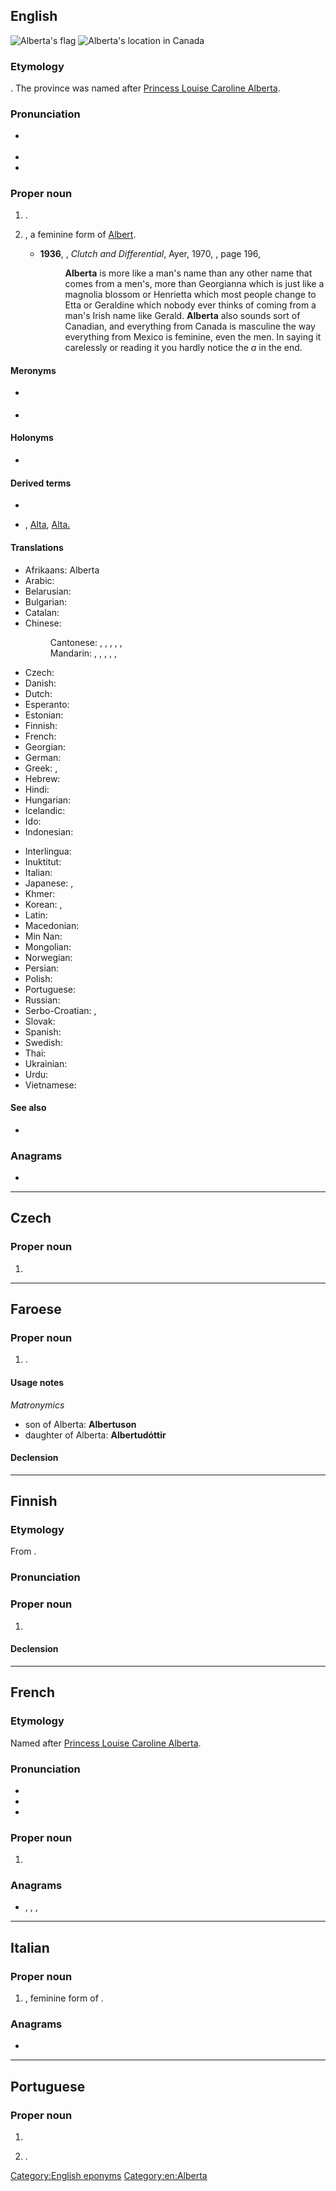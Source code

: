 ==English==
{{wikipedia}}
[[Image:Flag of Alberta.svg|thumb|Alberta's flag]]
[[Image:AB-Canada-province.png|thumb|Alberta's location in Canada]]

===Etymology===
{{suffix|en|Albert|a}}. The province was named after [[w:Princess Louise, Duchess of Argyll|Princess Louise Caroline Alberta]].

===Pronunciation===
* {{a|UK}} {{IPA|en|/ˌælˈbɜː(ɹ).tə/}}
* {{audio|en|en-ca-Alberta.ogg|Audio (CA)}}
* {{audio|en|LL-Q1860 (eng)-Back ache-Alberta.wav|Audio}}

===Proper noun===
{{en-proper noun}}

# {{place|en|province|in western|c/Canada|capital=Edmonton}}.
# {{given name|en|female|from=Germanic languages}}, a feminine form of [[Albert]].
#* '''1936''', {{w|George Weller}}, ''Clutch and Differential'', Ayer, 1970, {{ISBN|0836936590}}, page 196,
#*: '''Alberta''' is more like a man's name than any other name that comes from a men's, more than Georgianna which is just like a magnolia blossom or Henrietta which most people change to Etta or Geraldine which nobody ever thinks of coming from a man's Irish name like Gerald. '''Alberta''' also sounds sort of Canadian, and everything from Canada is masculine the way everything from Mexico is feminine, even the men. In saying it carelessly or reading it you hardly notice the ''a'' in the end.

====Meronyms====
* {{sense|province}} {{l|en|Calgary}}
* {{sense|province}} {{l|en|Edmonton}}

====Holonyms====
* {{sense|province}} {{l|en|Canada}}

====Derived terms====
* {{l|en|Albertan}}
* {{l|en|AB}}, [[Alta]], [[Alta.]] {{qualifier|abbreviation}}

====Translations====
{{trans-top|province}}
* Afrikaans: Alberta
* Arabic: {{t|ar|أَلْبِرْتَا|f}}
* Belarusian: {{t|be|Альбе́рта|f}}
* Bulgarian: {{t|bg|Албе́рта|f}}
* Catalan: {{t+|ca|Alberta|f}}
* Chinese:
*: Cantonese: {{t|yue|亞伯達}}, {{t|yue|亚伯达|tr=aa3 baak3 daat6}} {{qualifier|overseas Chinese}}, {{t|yue|艾伯塔|tr=ngaai6 baak3 taap3}} {{qualifier|Hong Kong}}, {{t|yue|亞省}}, {{t|yue|亚省|tr=aa3 saang2}} {{qualifier|short form, overseas Chinese}}, {{t|yue|艾省|tr=ngaai6 saang2}} {{qualifier|short form, Hong Kong}}
*: Mandarin: {{t|cmn|亞伯達}}, {{t|cmn|亚伯达|tr=Yàbódá}} {{qualifier|overseas Chinese, Taiwan}}, {{t+|cmn|艾伯塔|tr=Àibótǎ}} {{qualifier|China, Hong Kong}}, {{t|cmn|亞省}}, {{t|cmn|亚省|tr=Yà Shěng}} {{qualifier|short form; overseas Chinese, Taiwan}}, {{t|cmn|艾省|tr=Ài Shěng}} {{qualifier|short form; China, Hong Kong}}
* Czech: {{t+|cs|Alberta|f}}
* Danish: {{t|da|Alberta}}
* Dutch: {{t|nl|Alberta}}
* Esperanto: {{t|eo|Alberto}}
* Estonian: {{t|et|Alberta}}
* Finnish: {{t+|fi|Alberta}}
* French: {{t+|fr|Alberta|f}}
* Georgian: {{t|ka|ალბერტა|sc=Geor}}
* German: {{t+|de|Alberta|n}}
* Greek: {{t+|el|Αλμπέρτα|f}}, {{t|el|Αλβέρτα|f|sc=Grek}}
* Hebrew: {{t|he|אלברטה}}
* Hindi: {{t|hi|अलबर्टा}}
* Hungarian: {{t+|hu|Alberta}}
* Icelandic: {{t+|is|Alberta}}
* Ido: {{t|io|Alberta}}
* Indonesian: {{t|id|Alberta}}
{{trans-mid}}
* Interlingua: {{t|ia|Alberta}}
* Inuktitut: {{t|iu|ᐋᕘᑕ|sc=Cans}}
* Italian: {{t+|it|Alberta|f}}
* Japanese: {{t|ja|アルバータ|tr=Arubāta}}, {{t|ja|アルバータ州|tr=Arubāta-shū}}
* Khmer: {{t|km|អ៊ែលបឺរថឹ|tr=ɛɛlbəɨtʰə|sc=Khmr}}
* Korean: {{t|ko|^앨버타}}, {{t|ko|^앨버타 주}}
* Latin: {{t|la|Alberta}}
* Macedonian: {{t|mk|Албе́рта|f}}
* Min Nan: {{t|nan|Alberta}}
* Mongolian: {{t|mn|Альбе́рта|sc=Cyrl}}
* Norwegian: {{t|no|Alberta}}
* Persian: {{t|fa|آلبرتا}}
* Polish: {{t+|pl|Alberta|f}}
* Portuguese: {{t|pt|Alberta}}
* Russian: {{t+|ru|Альбе́рта|f}}
* Serbo-Croatian: {{t|sh|Алберта|f|sc=Cyrl}}, {{t+|sh|Alberta|f}}
* Slovak: {{t|sk|Alberta|f}}
* Spanish: {{t+|es|Alberta|f}}
* Swedish: {{t+|sv|Alberta}}
* Thai: {{t|th|รัฐแอลเบอร์ตา}}
* Ukrainian: {{t|uk|Альбе́рта|f}}
* Urdu: {{t|ur|البرٹا|tr=albarṭā}}
* Vietnamese: {{t|vi|Alberta}}
{{trans-bottom}}

====See also====
* {{l|en|Appendix:Place names in Alberta}}

===Anagrams===
* {{anagrams|en|a=aabelrt|arbalet|latebra|ratable|trabeal}}

[[Category:English eponyms]]
[[Category:en:Alberta]]

----

==Czech==

===Proper noun===
{{cs-proper noun|g=f}}

# {{place|cs|province|c/Canada|t1=Alberta}}

----

==Faroese==

===Proper noun===
{{head|fo|proper noun|g=f}}

# {{given name|fo|female}}.

====Usage notes====
''Matronymics''
* son of Alberta: '''Albertuson'''
* daughter of Alberta: '''Albertudóttir'''

====Declension====
{{fo-decl-proper-noun-s-indef|Alberta|Albertu|Albertu|Albertu}}

----

==Finnish==

===Etymology===
From {{bor|fi|en|Alberta}}.

===Pronunciation===
{{fi-pronunciation}}

===Proper noun===
{{fi-noun|proper=true}}

# {{place|fi|province|c/Canada|t1=Alberta}}

====Declension====
{{fi-decl-kala|n=sg|Albert|||a}}

----

==French==

===Etymology===
Named after [[w:Princess Louise, Duchess of Argyll|Princess Louise Caroline Alberta]].

===Pronunciation===
* {{fr-IPA}}
* {{audio|fr|Qc-Alberta.oga|Audio (CAN)}}
* {{rhymes|fr|a}}

===Proper noun===
{{fr-proper noun|f}}

# {{place|fr|province|c/Canada|t1=Alberta}}

===Anagrams===
* {{l|fr|ablater}}, {{l|fr|albâtre}}, {{l|fr|blatéra}}, {{l|fr|tablera}}

----

==Italian==

===Proper noun===
{{it-proper noun|f}}

# {{given name|it|female}}, feminine form of {{m|it|Alberto}}.

===Anagrams===
* {{l|it|blatera}}

----

==Portuguese==

===Proper noun===
{{pt-proper noun|f}}

# {{place|pt|province|c/Canada|t1=Alberta}}
# {{given name|pt|female}}.